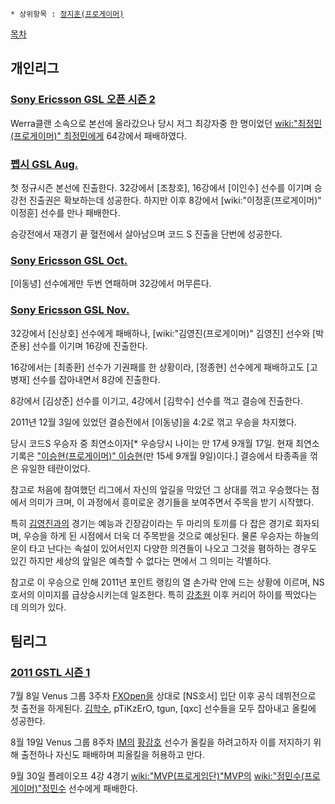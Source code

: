  * 상위항목 : [[정지훈(프로게이머)]]

[[목차]]

== 개인리그 ==
=== [[Sony Ericsson GSL 오픈 시즌 2]] ===
Werra클랜 소속으로 본선에 올라갔으나 당시 저그 최강자중 한 명이었던 [[wiki:"최정민(프로게이머)" 최정민]]에게 64강에서 패배하였다.
=== [[펩시 GSL Aug.]] ===
첫 정규시즌 본선에 진출한다.
32강에서 [조창호], 16강에서 [이인수] 선수를 이기며 승강전 진출권은 확보하는데 성공한다. 하지만 이후 8강에서 [wiki:"이정훈(프로게이머)" 이정훈] 선수를 만나 패배한다.

승강전에서 재경기 끝 혈전에서 살아남으며 코드 S 진출을 단번에 성공한다.
=== [[Sony Ericsson GSL Oct.]] ===
[이동녕] 선수에게만 두번 연패하며 32강에서 머무른다.
=== [[Sony Ericsson GSL Nov.]] ===
32강에서 [신상호] 선수에게 패배하나, [wiki:"김영진(프로게이머)" 김영진] 선수와 [박준용] 선수를 이기며 16강에 진출한다.

16강에서는 [최종환] 선수가 기권패를 한 상황이라, [정종현] 선수에게 패배하고도 [고병재] 선수를 잡아내면서 8강에 진출한다.

8강에서 [김상준] 선수를 이기고, 4강에서 [김학수] 선수를 꺽고 결승에 진출한다.

2011년 12월 3일에 있었던 결승전에서 [이동녕]을 4:2로 꺾고 우승을 차지했다.

당시 코드S 우승자 중 최연소이자[* 우승당시 나이는 만 17세 9개월 17일. 현재 최연소 기록은 [["이승현(프로게이머)" 이승현]](만 15세 9개월 9일)이다.] 결승에서 타종족을 꺾은 유일한 테란이었다.

참고로 처음에 참여했던 리그에서 자신의 앞길을 막았던 그 상대를 꺾고 우승했다는 점에서 의미가 크며, 이 과정에서 흥미로운 경기들을 보여주면서 주목을 받기 시작했다.

특히 [[김영진]]과의 경기는 예능과 긴장감이라는 두 마리의 토끼를 다 잡은 경기로 회자되며, 우승을 하게 된 시점에서 더욱 더 주목받을 것으로 예상된다. 물론 우승자는 하늘의 운이 타고 난다는 속설이 있어서인지 다양한 의견들이 나오고 그것을 폄하하는 경우도 있긴 하지만 세상의 앞일은 예측할 수 없다는 면에서 그 의미는 각별하다.

참고로 이 우승으로 인해 2011년 포인트 랭킹의 열 손가락 안에 드는 상황에 이르며, NS호서의 이미지를 급상승시키는데 일조한다. 특히 [[강초원]] 이후 커리어 하이를 찍었다는 데 의의가 있다.
== 팀리그 ==
=== [[2011 GSTL 시즌 1]] ===
7월 8일 Venus 그룹 3주차 [[FXOpen]]을 상대로 [NS호서] 입단 이후 공식 데뷔전으로 첫 출전을 하게된다. [[김학수]], pTiKzErO, tgun, [qxc] 선수들을 모두 잡아내고 올킬에 성공한다.

8월 19일 Venus 그룹 8주차 [[IM]]의 [[황강호]] 선수가 올킬을 하려고하자 이를 저지하기 위해 출전하나 자신도 패배하며 피올킬을 허용하고 만다.

9월 30일 플레이오프 4강 4경기 [[wiki:"MVP(프로게임단)"MVP]]의 [[wiki:"정민수(프로게이머)"정민수]] 선수에게 패배한다.
